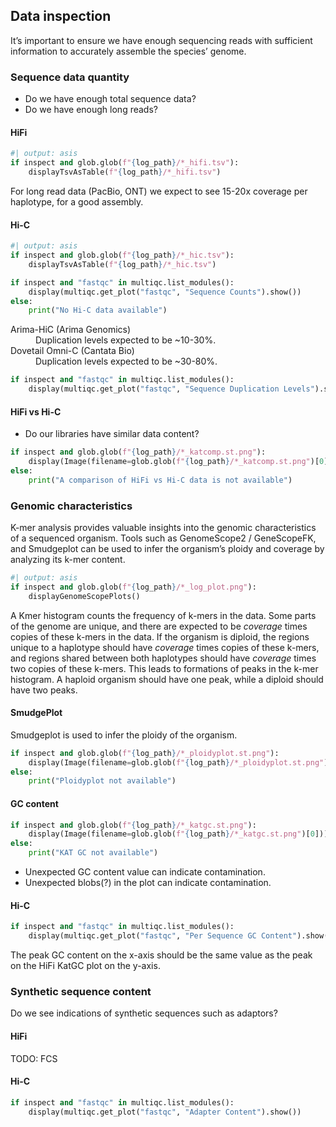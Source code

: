 ::::: {.content-visible when-meta="inspect"}

## Data inspection

It's important to ensure we have enough sequencing reads with sufficient information
to accurately assemble the species' genome.

### Sequence data quantity

* Do we have enough total sequence data?
* Do we have enough long reads?

#### HiFi

```python
#| output: asis
if inspect and glob.glob(f"{log_path}/*_hifi.tsv"):
    displayTsvAsTable(f"{log_path}/*_hifi.tsv")
```

::: {.callout-note title="Expectation" collapse="true"}
For long read data (PacBio, ONT) we expect to see 15-20x coverage per haplotype, for a good assembly.
:::

#### Hi-C

```python
#| output: asis
if inspect and glob.glob(f"{log_path}/*_hic.tsv"):
    displayTsvAsTable(f"{log_path}/*_hic.tsv")
```

```python
if inspect and "fastqc" in multiqc.list_modules():
    display(multiqc.get_plot("fastqc", "Sequence Counts").show())
else:
    print("No Hi-C data available")
```

::: {.callout-note title="Expectation" collapse="true"}
Arima-HiC (Arima Genomics)
: Duplication levels expected to be ~10-30%.

Dovetail Omni-C (Cantata Bio)
: Duplication levels expected to be ~30-80%.
:::

```python
if inspect and "fastqc" in multiqc.list_modules():
    display(multiqc.get_plot("fastqc", "Sequence Duplication Levels").show())
```

#### HiFi vs Hi-C

* Do our libraries have similar data content?
```python
if inspect and glob.glob(f"{log_path}/*_katcomp.st.png"):
    display(Image(filename=glob.glob(f"{log_path}/*_katcomp.st.png")[0]))
else:
    print("A comparison of HiFi vs Hi-C data is not available")
```

### Genomic characteristics

K-mer analysis provides valuable insights into the genomic characteristics
of a sequenced organism. Tools such as GenomeScope2 / GeneScopeFK, and
Smudgeplot can be used to infer the organism's ploidy and coverage by
analyzing its k-mer content.

```python
#| output: asis
if inspect and glob.glob(f"{log_path}/*_log_plot.png"):
    displayGenomeScopePlots()
```

::: {.callout-note title="Interpretation" collapse="true"}
A Kmer histogram counts the frequency of k-mers in the data. Some parts of the genome are unique, and
there are expected to be *coverage* times copies of these k-mers in the data. If the organism is diploid,
the regions unique to a haplotype should have *coverage* times copies of these k-mers, and regions shared
between both haplotypes should have *coverage* times two copies of these k-mers. This leads to formations
of peaks in the k-mer histogram. A haploid organism should have one peak, while a diploid should have two peaks.
:::

#### SmudgePlot

Smudgeplot is used to infer the ploidy of the organism.

```python
if inspect and glob.glob(f"{log_path}/*_ploidyplot.st.png"):
    display(Image(filename=glob.glob(f"{log_path}/*_ploidyplot.st.png")[0]))
else:
    print("Ploidyplot not available")
```

#### GC content

```python
if inspect and glob.glob(f"{log_path}/*_katgc.st.png"):
    display(Image(filename=glob.glob(f"{log_path}/*_katgc.st.png")[0]))
else:
    print("KAT GC not available")
```

::: {.callout-note title="Expectation" collapse="true"}
* Unexpected GC content value can indicate contamination.
* Unexpected blobs(?) in the plot can indicate contamination.
:::

#### Hi-C

```python
if inspect and "fastqc" in multiqc.list_modules():
    display(multiqc.get_plot("fastqc", "Per Sequence GC Content").show())
```

::: {.callout-note title="Expectation" collapse="true"}
The peak GC content on the x-axis should be the same value
as the peak on the HiFi KatGC plot on the y-axis.
:::

### Synthetic sequence content

Do we see indications of synthetic sequences such as adaptors?

#### HiFi

TODO: FCS

#### Hi-C
```python
if inspect and "fastqc" in multiqc.list_modules():
    display(multiqc.get_plot("fastqc", "Adapter Content").show())
```

:::::

